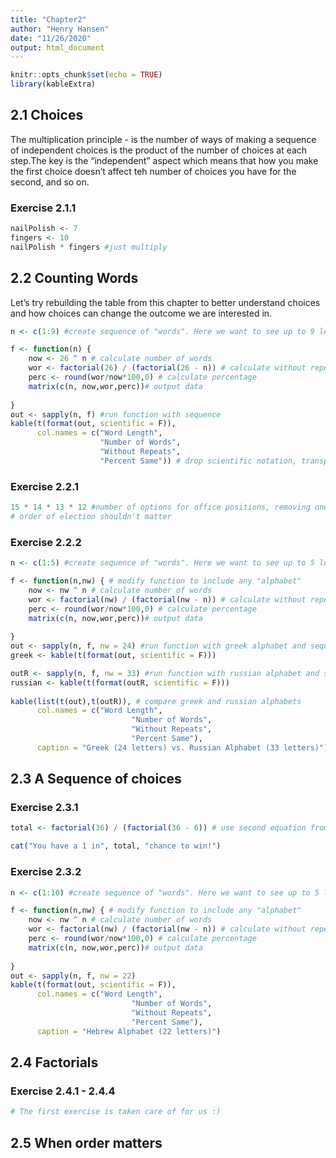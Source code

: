 ```yaml
---
title: "Chapter2"
author: "Henry Hansen"
date: "11/26/2020"
output: html_document
---
```


```r
knitr::opts_chunk$set(echo = TRUE)
library(kableExtra)
```

## 2.1 Choices
The multiplication principle - is the number of ways of making a sequence of independent choices is the product of the number of choices at each step.The key is the "independent" aspect which means that how you make the first choice doesn't affect teh number of choices you have for the second, and so on. 

### Exercise 2.1.1
```r
nailPolish <- 7
fingers <- 10
nailPolish * fingers #just multiply
```

## 2.2 Counting Words
Let's try rebuilding the table from this chapter to better understand choices and how choices can change the outcome we are interested in. 

```r
n <- c(1:9) #create sequence of "words". Here we want to see up to 9 letter words

f <- function(n) {
    now <- 26 ^ n # calculate number of words
    wor <- factorial(26) / (factorial(26 - n)) # calculate without repeats using permutations
    perc <- round(wor/now*100,0) # calculate percentage
    matrix(c(n, now,wor,perc))# output data
    
}
out <- sapply(n, f) #run function with sequence
kable(t(format(out, scientific = F)), 
      col.names = c("Word Length",
                    "Number of Words",
                    "Without Repeats",
                    "Percent Same")) # drop scientific notation, transpose list, and output table
```

### Exercise 2.2.1

```r
15 * 14 * 13 * 12 #number of options for office positions, removing one for each election
# order of election shouldn't matter
```

### Exercise 2.2.2

```r
n <- c(1:5) #create sequence of "words". Here we want to see up to 5 letter words

f <- function(n,nw) { # modify function to include any "alphabet"
    now <- nw ^ n # calculate number of words
    wor <- factorial(nw) / (factorial(nw - n)) # calculate without repeats using permutations
    perc <- round(wor/now*100,0) # calculate percentage
    matrix(c(n, now,wor,perc))# output data
    
}
out <- sapply(n, f, nw = 24) #run function with greek alphabet and sequence
greek <- kable(t(format(out, scientific = F)))

outR <- sapply(n, f, nw = 33) #run function with russian alphabet and sequence
russian <- kable(t(format(outR, scientific = F)))
 
kable(list(t(out),t(outR)), # compare greek and russian alphabets
      col.names = c("Word Length",
                           "Number of Words",
                           "Without Repeats",
                           "Percent Same"),
      caption = "Greek (24 letters) vs. Russian Alphabet (33 letters)")
```

## 2.3 A Sequence of choices

### Exercise 2.3.1

```r
total <- factorial(36) / (factorial(36 - 6)) # use second equation from the previous function

cat("You have a 1 in", total, "chance to win!")
```
### Exercise 2.3.2
```r
n <- c(1:10) #create sequence of "words". Here we want to see up to 5 letter words

f <- function(n,nw) { # modify function to include any "alphabet"
    now <- nw ^ n # calculate number of words
    wor <- factorial(nw) / (factorial(nw - n)) # calculate without repeats using permutations
    perc <- round(wor/now*100,0) # calculate percentage
    matrix(c(n, now,wor,perc))# output data
    
}
out <- sapply(n, f, nw = 22)
kable(t(format(out, scientific = F)),
      col.names = c("Word Length",
                           "Number of Words",
                           "Without Repeats",
                           "Percent Same"),
      caption = "Hebrew Alphabet (22 letters)")
```


## 2.4 Factorials

### Exercise 2.4.1 - 2.4.4
```r
# The first exercise is taken care of for us :)
```


## 2.5 When order matters


